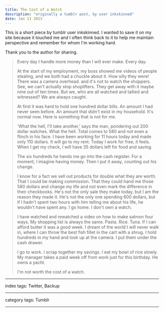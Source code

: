 ```yaml
---
title: The Cost of a Watch
description: "originally a tumblr post, by user inkskinned"
date: Jan 11 2023
---
```


This is a short piece by tumblr user inkskinned. I wanted to save it on my site because it touched me and I often think back to it to help me maintain perspective and remember for whom I'm working hard.

Thank you to the author for sharing.

> Every day I handle more money than I will ever make. Every day.
>
> At the start of my employment, my boss showed me videos of people stealing, and we both had a chuckle about it. How silly they were! There was a camera overhead. and it's not to watch the shoppers. See, we can't actually stop shoplifters. They get away with it maybe nine out of ten times. But we, who are all watched and tallied and witnessed? We are always caught.
>
> At first it was hard to hold one hundred dollar bills. An amount I had never seen before. An amount that didn't exist in my household. It's normal now. Here is something that is not for me.
>
> 'What the hell, I'll take another,' says the man, pondering out 200 dollar watches. What the hell. Total comes to 580 and not even a flinch in his face. I have been working for 11 hours today and made only 110 dollars. It will go to my rent. Today I work for free, it feels. When I get my check, I will have 35 dollars left for food and saving.
>
> The six hundreds he hands me go into the cash register. For a moment, I imagine having money. Then I put it away, counting out his change.
>
> I know for a fact we sell out products for double what they are worth. That I could be making commission. That they could hand me those 580 dollars and change my life and not even mark the difference in their checkbooks. He's not the only sale they make today, but I am the reason they made it. He's not the only one spending 600 dollars, but if I hadn't spent two hours with him telling me about his life, he wouldn't have spent any. I go home. I don't own a watch.
>
> I have watched and rewatched a video on how to make salmon four ways. My shopping list is always the same. Pasta. Rice. Tuna. If I can afford butter it was a good week. I dream of the world I will never walk in, where I can throw the best fish fillet in the cart with a shrug. I hold hundreds in my hand and look up at the camera. I put them under the cash drawer.
>
> I go to work. I scrap together my savings. I eat my bowl of rice slowly. My manager takes a paid week off from work just for this birthday. He owns a yacht.
>
> I'm not worth the cost of a watch.

---

index tags: Twitter, Backup

---

category tags: Tumblr

---
